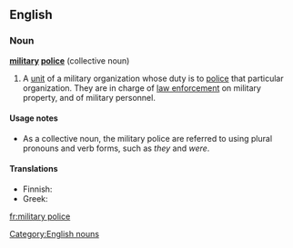 ==English==
{{wikipedia}}
===Noun===
'''[[military]] [[police]]''' {{singularonly}} (collective noun) [[Category:English nouns]]

# A [[unit]] of a military organization whose duty is to [[police#Verb|police]] that particular organization. They are in charge of [[law enforcement]] on military property, and of military personnel.

====Usage notes====
* As a collective noun, the military police are referred to using plural pronouns and verb forms, such as ''they'' and ''were''.

====Translations====
{{top}}
* Finnish: {{t-|fi|sotapoliisi}}
* Greek: {{t-|gr|Στρατονομία}}
{{mid}}
{{bottom}}

[[fr:military police]]